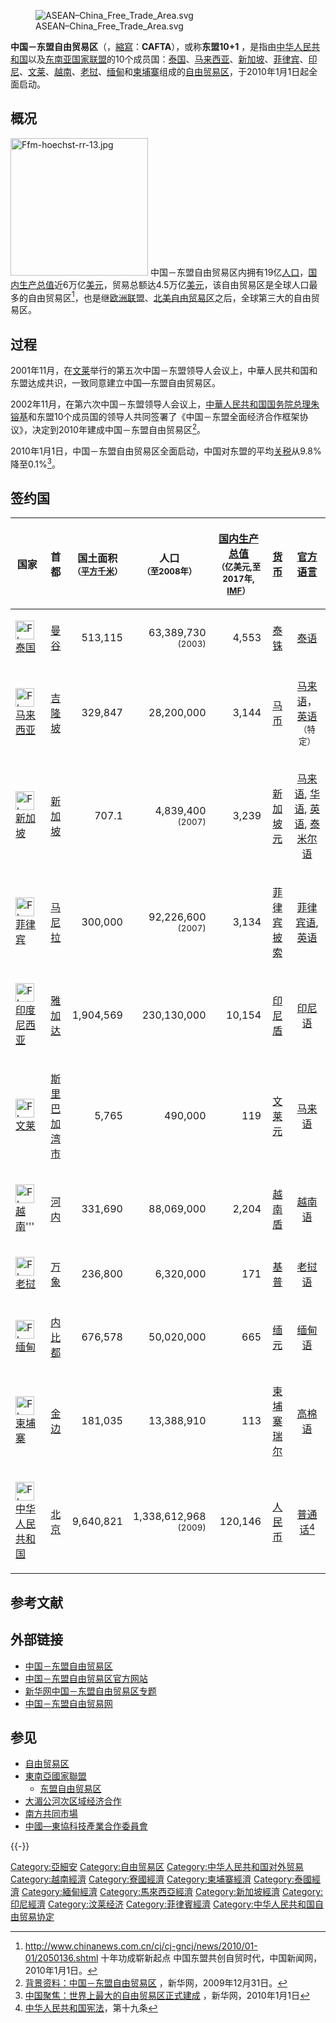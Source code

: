 [[File:ASEAN–China_Free_Trade_Area.svg|thumb]]

'''中国－东盟自由贸易区'''（{{lang-en|'''China–ASEAN Free Trade Area'''}}，[[縮寫|縮寫]]：'''CAFTA'''），或称'''东盟10+1''' ，是指由[[中华人民共和国|中华人民共和国]]以及[[东南亚国家联盟|东南亚国家联盟]]的10个成员国：[[泰国|泰国]]、[[马来西亚|马来西亚]]、[[新加坡|新加坡]]、[[菲律宾|菲律宾]]、[[印尼|印尼]]、[[文莱|文莱]]、[[越南|越南]]、[[老挝|老挝]]、[[缅甸|缅甸]]和[[柬埔寨|柬埔寨]]组成的[[自由贸易区|自由贸易区]]，于2010年1月1日起全面启动。

== 概况 ==
[[File:Ffm-hoechst-rr-13.jpg|220px]]
中国－东盟自由贸易区内拥有19亿[[人口|人口]]，[[国内生产总值|国内生产总值]]近6万亿[[美元|美元]]，贸易总额达4.5万亿[[美元|美元]]，该自由贸易区是全球人口最多的自由贸易区<ref>http://www.chinanews.com.cn/cj/cj-gncj/news/2010/01-01/2050136.shtml {{Wayback|url=http://www.chinanews.com.cn/cj/cj-gncj/news/2010/01-01/2050136.shtml |date=20100118112301 }} 十年功成崭新起点 中国东盟共创自贸时代，中国新闻网，2010年1月1日。</ref>，也是继[[欧洲联盟|欧洲联盟]]、[[北美自由贸易区|北美自由贸易区]]之后，全球第三大的自由贸易区。

== 过程 ==
2001年11月，在[[文莱|文莱]]举行的第五次中国－东盟领导人会议上，中華人民共和国和东盟达成共识，一致同意建立中国―东盟自由贸易区。

2002年11月，在第六次中国－东盟领导人会议上，[[中華人民共和国国务院总理|中華人民共和国国务院总理]][[朱镕基|朱镕基]]和东盟10个成员国的领导人共同签署了《中国－东盟全面经济合作框架协议》，决定到2010年建成中国－东盟自由贸易区<ref>[http://news.xinhuanet.com/world/2009-12/31/content_12735266.htm 背景资料：中国－东盟自由贸易区] {{Wayback|url=http://news.xinhuanet.com/world/2009-12/31/content_12735266.htm |date=20111020054242 }}，新华网，2009年12月31日。</ref>。

2010年1月1日，中国－东盟自由贸易区全面启动，中国对东盟的平均[[关税|关税]]从9.8%降至0.1%<ref>[http://news.xinhuanet.com/fortune/2010-01/01/content_12738306.htm 中国聚焦：世界上最大的自由贸易区正式建成] {{Wayback|url=http://news.xinhuanet.com/fortune/2010-01/01/content_12738306.htm |date=20100117023557 }}，新华网，2010年1月1日</ref>。

== 签约国 ==
{| class="wikitable sortable" width="100%" style="font-size:85%;"
|-
! 国家 !! 首都 !! 国土面积 <br /><small>（[[平方千米|平方千米]]）</small> !! 人口<br /><small>（至2008年）</small> !! [[国内生产总值|国内生产总值]]<br /><small>（亿美元,至2017年, [[International_Monetary_Fund|IMF]]）</small> !! [[货币|货币]] !! [[官方语言|官方语言]]
|-
| [[File:Flag_of_Thailand.svg|30px]] [[泰国|泰国]]|| align=center|[[曼谷|曼谷]] ||align=right| 513,115 ||align=right| 63,389,730<br /><small>(2003)</small> ||align=right| 4,553 ||align=center| [[泰铢|泰铢]] ||align=center| [[泰语|泰语]]
|-
| [[File:Flag_of_Malaysia.svg|30px]] [[马来西亚|马来西亚]]|| align=center|[[吉隆坡|吉隆坡]] ||align=right| 329,847 ||align=right| 28,200,000 ||align=right| 3,144 ||align=center| [[马币|马币]] ||align=center| [[马来语|马来语]]，[[英语|英语]]<small>（特定）</small>
|-
| [[File:Flag_of_Singapore.svg|30px]] [[新加坡|新加坡]]|| align=center|[[新加坡|新加坡]] ||align=right| 707.1 ||align=right| 4,839,400<br /><small>(2007)</small> ||align=right| 3,239 ||align=center| [[新加坡元|新加坡元]] ||align=center| [[马来语|马来语]], [[华语|华语]], [[英语|英语]], [[泰米尔语|泰米尔语]]
|-
| [[File:Flag_of_the_Philippines.svg|30px]] [[菲律宾|菲律宾]]|| align=center|[[马尼拉|马尼拉]] ||align=right| 300,000 ||align=right| 92,226,600<br /><small>(2007)</small> ||align=right| 3,134 ||align=center| [[菲律宾披索|菲律宾披索]] ||align=center| [[菲律宾语|菲律宾语]], [[英语|英语]]
|-
| [[File:Flag_of_Indonesia.svg|30px]] [[印度尼西亚|印度尼西亚]]|| align=center|[[雅加达|雅加达]] ||align=right| 1,904,569 ||align=right| 230,130,000 ||align=right| 10,154 ||align=center| [[印尼盾|印尼盾]] ||align=center| [[印尼语|印尼语]]
|-
| [[File:Flag_of_Brunei.svg|30px]] [[文莱|文莱]]|| align=center| [[斯里巴加湾市|斯里巴加湾市]] ||align=right| 5,765 ||align=right| 490,000<br />||align=right| 119 ||align=center| [[文莱元|文莱元]] ||align=center| [[马来语|马来语]]
|-
| [[File:Flag_of_Vietnam.svg|30px]] [[越南|越南]]''' || align=center|[[河内|河内]] ||align=right| 331,690 ||align=right| 88,069,000 ||align=right| 2,204 ||align=center| [[越南盾|越南盾]] ||align=center| [[越南语|越南语]]
|-
| [[File:Flag_of_Laos.svg|30px]] [[老挝|老挝]]|| align=center|[[万象|万象]] ||align=right| 236,800 ||align=right| 6,320,000 ||align=right| 171 ||align=center| [[老撾基普|基普]] ||align=center| [[老挝语|老挝语]]
|-
| [[File:Flag_of_Myanmar.svg|30px]] [[缅甸|缅甸]]||align=center| [[内比都|内比都]] ||align=right| 676,578 ||align=right| 50,020,000 ||align=right| 665 ||align=center| [[缅元|缅元]] ||align=center| [[缅甸语|缅甸语]]
|-
| [[File:Flag_of_Cambodia.svg|30px]] [[柬埔寨|柬埔寨]]|| align=center|[[金边|金边]] ||align=right| 181,035 ||align=right| 13,388,910 ||align=right| 113 ||align=center| [[柬埔寨瑞尔|柬埔寨瑞尔]] ||align=center| [[高棉语|高棉语]]
|-
| [[File:Flag_of_the_People's_Republic_of_China.svg|30px]] [[中华人民共和国|中华人民共和国]]|| align=center|[[北京|北京]] ||align=right| 9,640,821 ||align=right| 1,338,612,968<br /><small>(2009)</small> ||align=right| 120,146 ||align=center| [[人民币|人民币]] ||align=center| [[普通话|普通话]]<ref>[[s:中华人民共和国宪法|中华人民共和国宪法]]，第十九条</ref>
|}

== 参考文献 ==
{{Reflist}}

== 外部链接 ==
* [http://www.cn-asean.org/ 中国－东盟自由贸易区]{{Wayback|url=http://www.cn-asean.org/ |date=20101030010331 }}
* [https://web.archive.org/web/20100106130958/http://www.cafta.org.cn/ 中国－东盟自由贸易区官方网站]
* [http://news.xinhuanet.com/world/2010-01/01/content_12734038.htm 新华网中国－东盟自由贸易区专题]{{Wayback|url=http://news.xinhuanet.com/world/2010-01/01/content_12734038.htm |date=20100115091218 }}
* [http://www.chinaaseantrade.com/ 中国－东盟自由贸易网]{{Wayback|url=http://www.chinaaseantrade.com/ |date=20080808143309 }}

== 参见 ==
{{Portal box|中华人民共和国|东南亚|经济|国际关系}}
* [[自由贸易区|自由贸易区]]
* [[東南亞國家聯盟|東南亞國家聯盟]]
** [[东盟自由贸易区|东盟自由贸易区]]
* [[大湄公河次区域经济合作|大湄公河次区域经济合作]]
* [[南方共同市場|南方共同市場]]
*[[中國—東協科技產業合作委員會|中國—東協科技產業合作委員會]]

{{-}}
{{东南亚国家联盟}}
{{中华人民共和国参与的自由贸易协定}}
{{中华人民共和国外交}}

[[Category:亞細安|Category:亞細安]]
[[Category:自由贸易区|Category:自由贸易区]]
[[Category:中华人民共和国对外贸易|Category:中华人民共和国对外贸易]]
[[Category:越南經濟|Category:越南經濟]]
[[Category:寮國經濟|Category:寮國經濟]]
[[Category:柬埔寨經濟|Category:柬埔寨經濟]]
[[Category:泰國經濟|Category:泰國經濟]]
[[Category:緬甸經濟|Category:緬甸經濟]]
[[Category:馬來西亞經濟|Category:馬來西亞經濟]]
[[Category:新加坡經濟|Category:新加坡經濟]]
[[Category:印尼經濟|Category:印尼經濟]]
[[Category:汶莱经济|Category:汶莱经济]]
[[Category:菲律賓經濟|Category:菲律賓經濟]]
[[Category:中华人民共和国自由贸易协定|Category:中华人民共和国自由贸易协定]]